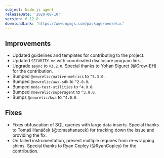 ```yaml
---
subject: Node.js agent
releaseDate: '2020-08-10'
version: 6.12.0
downloadLink: 'https://www.npmjs.com/package/newrelic'
---
```


## Improvements

* Updated guidelines and templates for contributing to the project.
* Updated `SECURITY.md` with coordinated disclosure program link.
* Upgrade `async` to `v3.2.0`. Special thanks to Yohan Siguret (@Crow-EH) for the contribution.
* Bumped `@newrelic/native-metrics` to `^5.3.0`.
* Bumped `@newrelic/aws-sdk` to `^2.0.0`.
* Bumped `node-test-utilities` to `^4.0.0`.
* Bumped `@newrelic/superagent` to `^3.0.0`.
* Bumps `@newrelic/koa` to `^4.0.0`.

## Fixes

* Fixes obfuscation of SQL queries with large data inserts. Special thanks to Tomáš Hanáček (@tomashanacek) for tracking down the issue and providing the fix.
* On failed instrumentation, prevent multiple requires from re-wrapping shims. Special thanks to Ryan Copley (@RyanCopley) for the contribution.

